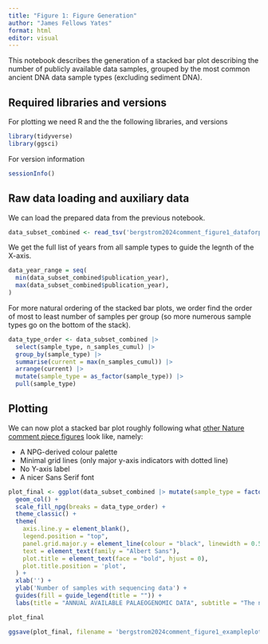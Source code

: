 ```yaml
---
title: "Figure 1: Figure Generation"
author: "James Fellows Yates"
format: html
editor: visual
---
```


This notebook describes the generation of a stacked bar plot describing the number of publicly available data samples, grouped by the most common ancient DNA data sample types (excluding sediment DNA). 

## Required libraries and versions

For plotting we need R and the the following libraries, and versions

```r
library(tidyverse)
library(ggsci)
```

For version information

```r
sessionInfo()
```

## Raw data loading and auxiliary data

We can load the prepared data from the previous notebook.

```r
data_subset_combined <- read_tsv('bergstrom2024comment_figure1_dataforplotting.tsv')
```

We get the full list of years from all sample types to guide the legnth of the  X-axis.

```r
data_year_range = seq(
  min(data_subset_combined$publication_year),
  max(data_subset_combined$publication_year),
)
```

For more natural ordering of the stacked bar plots, we order find the order of most to least number of samples per group (so more numerous sample types go on the bottom of the stack).

```r
data_type_order <- data_subset_combined |>
  select(sample_type, n_samples_cumul) |> 
  group_by(sample_type) |> 
  summarise(current = max(n_samples_cumul)) |> 
  arrange(current) |> 
  mutate(sample_type = as_factor(sample_type)) |> 
  pull(sample_type)
```

## Plotting

We can now plot a stacked bar plot roughly following what [other Nature comment piece figures](https://www.nature.com/articles/d41586-024-03680-z) look like, namely:

- A NPG-derived colour palette
- Minimal grid lines (only major y-axis indicators with dotted line)
- No Y-axis label 
- A nicer Sans Serif font

```r
plot_final <- ggplot(data_subset_combined |> mutate(sample_type = factor(sample_type, levels = data_type_order)), aes(publication_year, n_samples_cumul, fill = sample_type)) +
  geom_col() +
  scale_fill_npg(breaks = data_type_order) +
  theme_classic() +
  theme(
    axis.line.y = element_blank(),
    legend.position = "top",
    panel.grid.major.y = element_line(colour = "black", linewidth = 0.5, linetype = 'dotted'),
    text = element_text(family = "Albert Sans"),
    plot.title = element_text(face = "bold", hjust = 0),
    plot.title.position = 'plot', 
  ) +
  xlab('') +
  ylab('Number of samples with sequencing data') + 
  guides(fill = guide_legend(title = "")) +
  labs(title = "ANNUAL AVAILABLE PALAEOGENOMIC DATA", subtitle = "The number of publically accessible ancient DNA data from a range of sample types \nis steadily increasing.")

plot_final

ggsave(plot_final, filename = 'bergstrom2024comment_figure1_exampleplot.png', device = png, dpi = 300, width = 2200, height = 1250, units = 'px')
```

